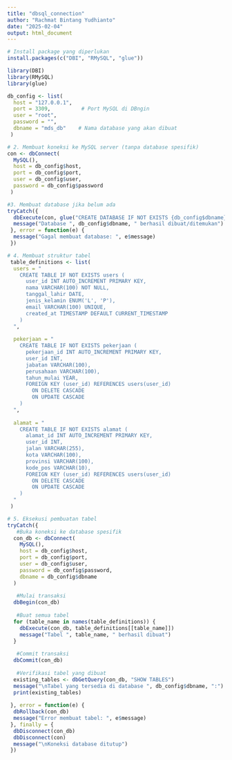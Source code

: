 ```yaml
---
title: "dbsql_connection"
author: "Rachmat Bintang Yudhianto"
date: "2025-02-04"
output: html_document
---
```


```r
# Install package yang diperlukan
install.packages(c("DBI", "RMySQL", "glue")) 
```

```r
library(DBI)
library(RMySQL)
library(glue)
```

```r
db_config <- list(
  host = "127.0.0.1",
  port = 3309,          # Port MySQL di DBngin
  user = "root",
  password = "",
  dbname = "mds_db"    # Nama database yang akan dibuat
 )
```

```r
# 2. Membuat koneksi ke MySQL server (tanpa database spesifik)
con <- dbConnect(
  MySQL(),
  host = db_config$host,
  port = db_config$port,
  user = db_config$user,
  password = db_config$password
 )

#3. Membuat database jika belum ada
tryCatch({
  dbExecute(con, glue("CREATE DATABASE IF NOT EXISTS {db_config$dbname}"))
  message("Database ", db_config$dbname, " berhasil dibuat/ditemukan")
 }, error = function(e) {
  message("Gagal membuat database: ", e$message)
 })
```

```r
# 4. Membuat struktur tabel
 table_definitions <- list(
  users = "
    CREATE TABLE IF NOT EXISTS users (
      user_id INT AUTO_INCREMENT PRIMARY KEY,
      nama VARCHAR(100) NOT NULL,
      tanggal_lahir DATE,
      jenis_kelamin ENUM('L', 'P'),
      email VARCHAR(100) UNIQUE,
      created_at TIMESTAMP DEFAULT CURRENT_TIMESTAMP
    )
  ",
  
  pekerjaan = "
    CREATE TABLE IF NOT EXISTS pekerjaan (
      pekerjaan_id INT AUTO_INCREMENT PRIMARY KEY,
      user_id INT,
      jabatan VARCHAR(100),
      perusahaan VARCHAR(100),
      tahun_mulai YEAR,
      FOREIGN KEY (user_id) REFERENCES users(user_id)
        ON DELETE CASCADE
        ON UPDATE CASCADE
    )
  ",
  
  alamat = "
    CREATE TABLE IF NOT EXISTS alamat (
      alamat_id INT AUTO_INCREMENT PRIMARY KEY,
      user_id INT,
      jalan VARCHAR(255),
      kota VARCHAR(100),
      provinsi VARCHAR(100),
      kode_pos VARCHAR(10),
      FOREIGN KEY (user_id) REFERENCES users(user_id)
        ON DELETE CASCADE
        ON UPDATE CASCADE
    )
  "
 )
```

```r
# 5. Eksekusi pembuatan tabel
tryCatch({
   #Buka koneksi ke database spesifik
  con_db <- dbConnect(
    MySQL(),
    host = db_config$host,
    port = db_config$port,
    user = db_config$user,
    password = db_config$password,
    dbname = db_config$dbname
  )
  
   #Mulai transaksi
  dbBegin(con_db)
  
   #Buat semua tabel
  for (table_name in names(table_definitions)) {
    dbExecute(con_db, table_definitions[[table_name]])
    message("Tabel ", table_name, " berhasil dibuat")
  }
  
   #Commit transaksi
  dbCommit(con_db)
  
   #Verifikasi tabel yang dibuat
  existing_tables <- dbGetQuery(con_db, "SHOW TABLES")
  message("\nTabel yang tersedia di database ", db_config$dbname, ":")
  print(existing_tables)
  
 }, error = function(e) {
  dbRollback(con_db)
  message("Error membuat tabel: ", e$message)
 }, finally = {
  dbDisconnect(con_db)
  dbDisconnect(con)
  message("\nKoneksi database ditutup")
 })
```





